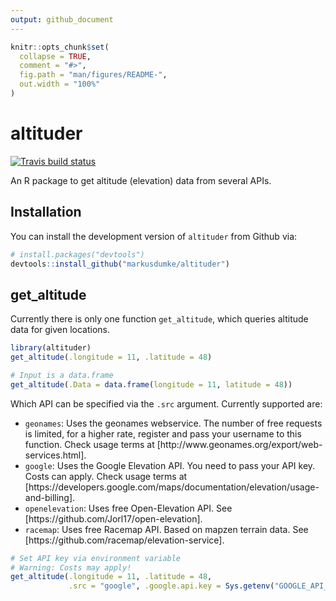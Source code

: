 ```yaml
---
output: github_document
---
```


<!-- README.md is generated from README.Rmd. Please edit that file -->

```r
knitr::opts_chunk$set(
  collapse = TRUE,
  comment = "#>",
  fig.path = "man/figures/README-",
  out.width = "100%"
)
```

# altituder

[![Travis build status](https://travis-ci.org/romainfrancois/rap.svg?branch=master)](https://travis-ci.org/markusdumke/altituder)

An R package to get altitude (elevation) data from several APIs.

## Installation

You can install the development version of `altituder` from Github via:

``` r
# install.packages("devtools")
devtools::install_github("markusdumke/altituder")
```

## get_altitude

Currently there is only one function `get_altitude`, which queries altitude data
for given locations. 

```r
library(altituder)
get_altitude(.longitude = 11, .latitude = 48)

# Input is a data.frame
get_altitude(.Data = data.frame(longitude = 11, latitude = 48))
```

Which API can be specified via the `.src` argument. Currently supported are:

* `geonames`: Uses the geonames webservice. The number of free requests is limited,
              for a higher rate, register and pass your username to this function.
              Check usage terms at [http://www.geonames.org/export/web-services.html].
* `google`: Uses the Google Elevation API.
            You need to pass your API key. Costs can apply.
            Check usage terms at
            [https://developers.google.com/maps/documentation/elevation/usage-and-billing].
* `openelevation`: Uses free Open-Elevation API.
                   See [https://github.com/Jorl17/open-elevation].
* `racemap`: Uses free Racemap API. Based on mapzen terrain data.
             See [https://github.com/racemap/elevation-service].


```r
# Set API key via environment variable
# Warning: Costs may apply!
get_altitude(.longitude = 11, .latitude = 48, 
             .src = "google", .google.api.key = Sys.getenv("GOOGLE_API_KEY"))
```